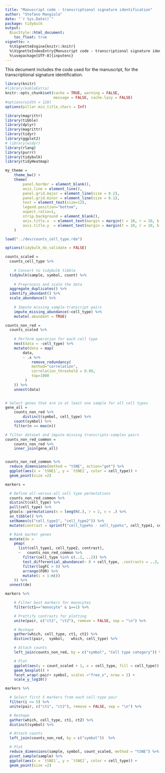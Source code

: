 ```yaml
---
title: "Manuscript code - transcriptional signature identification"
author: "Stefano Mangiola"
date: "`r Sys.Date()`"
package: tidybulk
output:
  BiocStyle::html_document:
    toc_float: true
vignette: >
  %\VignetteEngine{knitr::knitr}
  %\VignetteIndexEntry{Manuscript code - transcriptional signature identification}
  %\usepackage[UTF-8]{inputenc}
---
```


This decument includes the code used for the manuscript, for the transcriptional signature identification.


```r
library(knitr)
#library(kableExtra)
knitr::opts_chunk$set(cache = TRUE, warning = FALSE,
                      message = FALSE, cache.lazy = FALSE)
#options(width = 120)
options(pillar.min_title_chars = Inf)

library(magrittr)
library(tibble)
library(dplyr)
library(magrittr)
library(tidyr)
library(ggplot2)
# library(widyr)
library(rlang)
library(purrr)
library(tidybulk)
library(tidyHeatmap)

my_theme = 	
	theme_bw() +
	theme(
		panel.border = element_blank(),
		axis.line = element_line(),
		panel.grid.major = element_line(size = 0.2),
		panel.grid.minor = element_line(size = 0.1),
		text = element_text(size=12),
		legend.position="bottom",
		aspect.ratio=1,
		strip.background = element_blank(),
		axis.title.x  = element_text(margin = margin(t = 10, r = 10, b = 10, l = 10)),
		axis.title.y  = element_text(margin = margin(t = 10, r = 10, b = 10, l = 10))
	)

load("../dev/counts_cell_type.rda") 

options(tidybulk_do_validate = FALSE) 
```


```r
counts_scaled =
  counts_cell_type %>%
	
	# Convert to tidybulk tibble
  tidybulk(sample, symbol, count) %>%
	
	# Preprocess and scale the data
  aggregate_duplicates() %>%
  identify_abundant() %>%
  scale_abundance() %>%
	
	# Impute missing sample-transcript pairs
	impute_missing_abundance(~cell_type) %>%
	mutate(.abundant = TRUE)

```

```r
counts_non_red =
  counts_scaled %>%
	
	# Perform operation for each cell type
	nest(data = -cell_type) %>%
	mutate(data = map(
		data,
		~ .x %>%
			remove_redundancy(
		    method="correlation",
		    correlation_threshold = 0.99,
		    top=1000
		 )
	)) %>%
	unnest(data)
  

```

```r
# Select genes that are in at least one sample for all cell types
gene_all = 
    counts_non_red %>%
		distinct(symbol, cell_type) %>%
    count(symbol) %>%
    filter(n == max(n))

# filter dataset and impute missing transcripts-samples pairs
counts_non_red_common =
    counts_non_red %>%
    inner_join(gene_all) 



```

```r
counts_non_red_common %>%
  reduce_dimensions(method = "tSNE", action="get") %>%
  ggplot(aes(x = `tSNE1`, y = `tSNE2`, color = cell_type)) +
  geom_point(size =2)

```


```r
markers =

  # Define all-versus-all cell type permutations
  counts_non_red_common %>%
  distinct(cell_type) %>%
  pull(cell_type) %>%
  gtools::permutations(n = length(.), r = 2, v = .) %>%
  as_tibble() %>%
  setNames(c("cell_type1", "cell_type2")) %>%
  mutate(contrast = sprintf("cell_type%s - cell_type%s", cell_type1, cell_type2)) %>%

  # Rank marker genes
  mutate(de =
    pmap(
      list(cell_type1, cell_type2, contrast),
      ~   counts_non_red_common %>%
        filter(cell_type %in% c(..1, ..2)) %>%
        test_differential_abundance(~ 0 + cell_type, .contrasts = ..3, fill_missing_values = TRUE, action="get", omit_contrast_in_colnames = T) %>%
        filter(logFC > 0) %>%
        arrange(FDR) %>%
        mutate(i = 1:n())
    )) %>%
  unnest(de)

```

```r
markers %>%

    # Filter best markers for monocytes
    filter(ct1=="monocyte" & i==1) %>%

    # Prettify contrasts for plotting
    unite(pair, c("ct1", "ct2"), remove = FALSE, sep = "\n") %>%

    # Reshape
    gather(which, cell_type, ct1, ct2) %>%
    distinct(pair,  symbol,   which, cell_type) %>%

    # Attach counts
    left_join(counts_non_red, by = c("symbol", "Cell type category")) %>%

    # Plot
    ggplot(aes(y = count_scaled + 1, x = cell_type, fill = cell_type)) +
    geom_boxplot() +
    facet_wrap(~pair+ symbol, scales ="free_x", nrow = 2) +
    scale_y_log10()


```

```r
markers %>%

  # Select first 5 markers from each cell-type pair
  filter(i <= 5) %>%
  unite(pair, c("ct1", "ct2"), remove = FALSE, sep = "\n") %>%

  # Reshape
  gather(which, cell_type, ct1, ct2) %>%
  distinct(symbol) %>%

  # Attach counts
  left_join(counts_non_red, by = c("symbol"))  %>%

  # Plot
  reduce_dimensions(sample, symbol, count_scaled, method = "tSNE") %>%
  pivot_sample(sample) %>%
  ggplot(aes(x = `tSNE1`, y = `tSNE2`, color = cell_type)) +
  geom_point(size =2) 

```

